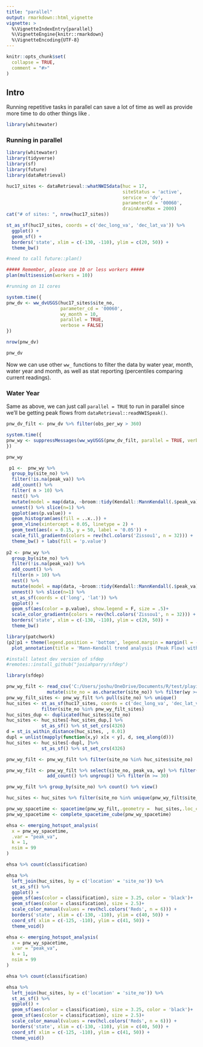 ```yaml
---
title: "parallel"
output: rmarkdown::html_vignette
vignette: >
  %\VignetteIndexEntry{parallel}
  %\VignetteEngine{knitr::rmarkdown}
  %\VignetteEncoding{UTF-8}
---
```


```r
knitr::opts_chunk$set(
  collapse = TRUE,
  comment = "#>"
)
```

## Intro  

Running repetitive tasks in parallel can save a lot of time as well as provide more time to do other things like .
```r
library(whitewater)
```

### Running in parallel  

```r
library(whitewater)
library(tidyverse)
library(sf)
library(future)
library(dataRetrieval)

huc17_sites <- dataRetrieval::whatNWISdata(huc = 17,
                                           siteStatus = 'active',
                                           service = 'dv',
                                           parameterCd = '00060',
                                           drainAreaMax = 2000)
cat("# of sites: ", nrow(huc17_sites))

st_as_sf(huc17_sites, coords = c('dec_long_va', 'dec_lat_va')) %>% 
  ggplot() + 
  geom_sf() +
  borders('state', xlim = c(-130, -110), ylim = c(20, 50)) + 
  theme_bw()
```


```r
#need to call future::plan()

##### Remember, please use 10 or less workers #####
plan(multisession(workers = 10))

#running on 11 cores

system.time({
pnw_dv <- ww_dvUSGS(huc17_sites$site_no,
                    parameter_cd = '00060',
                    wy_month = 10,
                    parallel = TRUE,
                    verbose = FALSE)
})

nrow(pnw_dv)

pnw_dv
```

Now we can use other `ww_` functions to filter the data by water year, month, water year and month, as well as stat reporting (percentiles comparing current readings).   

### Water Year  

Same as above, we can just call `parallel = TRUE` to run in parallel since we'll be getting peak flows from `dataRetrieval::readNWISpeak()`.  
```r

pnw_dv_filt <- pnw_dv %>% filter(obs_per_wy > 360)

system.time({
pnw_wy <- suppressMessages(ww_wyUSGS(pnw_dv_filt, parallel = TRUE, verbose = F))
})

pnw_wy
```


```r
 p1 <-  pnw_wy %>% 
  group_by(site_no) %>% 
  filter(!is.na(peak_va)) %>% 
  add_count() %>% 
  filter( n > 10) %>% 
  nest() %>% 
  mutate(model = map(data, ~broom::tidy(Kendall::MannKendall(.$peak_va))['p.value'])) %>% 
  unnest() %>% slice(n=1) %>% 
  ggplot(aes(p.value)) + 
  geom_histogram(aes(fill = ..x..)) +
  geom_vline(xintercept = 0.05, linetype = 2) + 
  geom_text(aes(x = 0.15, y = 50, label = '0.05')) +
  scale_fill_gradientn(colors = rev(hcl.colors('Zissou1', n = 32))) +
  theme_bw() + labs(fill = 'p.value')
  
p2 <- pnw_wy %>% 
  group_by(site_no) %>% 
  filter(!is.na(peak_va)) %>% 
  add_count() %>% 
  filter(n > 10) %>% 
  nest() %>% 
  mutate(model = map(data, ~broom::tidy(Kendall::MannKendall(.$peak_va))['p.value'])) %>% 
  unnest() %>% slice(n=1) %>% 
  st_as_sf(coords = c('long', 'lat')) %>% 
  ggplot() + 
  geom_sf(aes(color = p.value), show.legend = F, size = .5)+
  scale_color_gradientn(colors = rev(hcl.colors('Zissou1', n = 32))) +
  borders('state', xlim = c(-130, -110), ylim = c(20, 50)) + 
  theme_bw() 

library(patchwork)
(p2|p1 + theme(legend.position = 'bottom', legend.margin = margin(l = -10, unit='cm'))) +
  plot_annotation(title = 'Mann-Kendall trend analysis (Peak Flow) with active USGS sites in Region 17', subtitle =  '10 years or more of data and drainage area < 2,000 km2')
```


```r
#install latest dev version of sfdep 
#remotes::install_github("josiahparry/sfdep")

library(sfdep)

pnw_wy_filt <- read_csv('C:/Users/joshu/OneDrive/Documents/R/test/playing/pnw_wy_filt.csv') %>% 
               mutate(site_no = as.character(site_no)) %>% filter(wy >= 1991, wy < 2021)
pnw_wy_filt_sites <- pnw_wy_filt %>% pull(site_no) %>% unique()
huc_sites <- st_as_sf(huc17_sites, coords = c('dec_long_va', 'dec_lat_va')) %>% 
             filter(site_no %in% pnw_wy_filt_sites) 
huc_sites_dup <- duplicated(huc_sites$site_no)
huc_sites <- huc_sites[-huc_sites_dup,] %>% 
             st_as_sf() %>% st_set_crs(4326)
d = st_is_within_distance(huc_sites, , 0.01)
dupl = unlist(mapply(function(x,y) x[x < y], d, seq_along(d)))
huc_sites <- huc_sites[-dupl, ]%>% 
             st_as_sf() %>% st_set_crs(4326)

pnw_wy_filt <- pnw_wy_filt %>% filter(site_no %in% huc_sites$site_no)

pnw_wy_filt <- pnw_wy_filt %>% select(site_no, peak_va, wy) %>% filter(!is.na(peak_va)) %>% group_by(site_no) %>% 
               add_count() %>% ungroup() %>% filter(n >= 30)

pnw_wy_filt %>% group_by(site_no) %>% count() %>% view()

huc_sites <- huc_sites %>% filter(site_no %in% unique(pnw_wy_filt$site_no))

pnw_wy_spacetime <- spacetime(pnw_wy_filt,.geometry =  huc_sites,.loc_col =  'site_no',.time_col = 'wy')
pnw_wy_spacetime <- complete_spacetime_cube(pnw_wy_spacetime)

ehsa <- emerging_hotspot_analysis(
  x = pnw_wy_spacetime, 
  .var = "peak_va", 
  k = 1, 
  nsim = 99
)

ehsa %>% count(classification)

ehsa %>% 
  left_join(huc_sites, by = c('location' = 'site_no')) %>% 
  st_as_sf() %>% 
  ggplot() + 
  geom_sf(aes(color = classification), size = 3.25, color = 'black')+
  geom_sf(aes(color = classification), size = 2.5)+
  scale_color_manual(values = rev(hcl.colors('Reds', n = 6))) +
  borders('state', xlim = c(-130, -110), ylim = c(40, 50)) + 
  coord_sf( xlim = c(-125, -110), ylim = c(41, 50)) + 
  theme_void() 

ehsa <- emerging_hotspot_analysis(
  x = pnw_wy_spacetime, 
  .var = "peak_va", 
  k = 1, 
  nsim = 99
)

ehsa %>% count(classification)

ehsa %>% 
  left_join(huc_sites, by = c('location' = 'site_no')) %>% 
  st_as_sf() %>% 
  ggplot() + 
  geom_sf(aes(color = classification), size = 3.25, color = 'black')+
  geom_sf(aes(color = classification), size = 2.5)+
  scale_color_manual(values = rev(hcl.colors('Reds', n = 6))) +
  borders('state', xlim = c(-130, -110), ylim = c(40, 50)) + 
  coord_sf( xlim = c(-125, -110), ylim = c(41, 50)) + 
  theme_void() 
```



